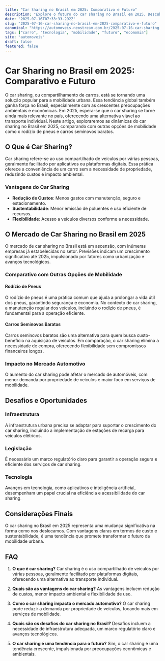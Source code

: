 ```yaml
---
title: "Car Sharing no Brasil em 2025: Comparativo e Futuro"
description: "Explore o futuro do car sharing no Brasil em 2025. Descubra como essa tendência impacta o mercado automotivo, comparando com opções como rodízio de pneus e carros seminovos baratos."
date: "2025-07-16T07:33:33.292Z"
slug: "2025-07-16-car-sharing-no-brasil-em-2025-comparativo-e-futuro"
canonical: "https://automoveis.neostream.com.br/2025-07-16-car-sharing-no-brasil-em-2025-comparativo-e-futuro"
tags: ["carro", "tecnologia", "mobilidade", "futuro", "economia"]
site: "automoveis"
draft: false
featured: false
---
```


# Car Sharing no Brasil em 2025: Comparativo e Futuro

O car sharing, ou compartilhamento de carros, está se tornando uma solução popular para a mobilidade urbana. Essa tendência global também ganha força no Brasil, especialmente com as crescentes preocupações ambientais e econômicas. Em 2025, espera-se que o car sharing se torne ainda mais relevante no país, oferecendo uma alternativa viável ao transporte individual. Neste artigo, exploraremos as dinâmicas do car sharing no Brasil em 2025, comparando com outras opções de mobilidade como o rodízio de pneus e carros seminovos baratos.

## O Que é Car Sharing?

Car sharing refere-se ao uso compartilhado de veículos por várias pessoas, geralmente facilitado por aplicativos ou plataformas digitais. Essa prática oferece a conveniência de um carro sem a necessidade de propriedade, reduzindo custos e impacto ambiental.

### Vantagens do Car Sharing

- **Redução de Custos**: Menos gastos com manutenção, seguro e estacionamento.
- **Sustentabilidade**: Menor emissão de poluentes e uso eficiente de recursos.
- **Flexibilidade**: Acesso a veículos diversos conforme a necessidade.

## O Mercado de Car Sharing no Brasil em 2025

O mercado de car sharing no Brasil está em ascensão, com inúmeras empresas já estabelecidas no setor. Previsões indicam um crescimento significativo até 2025, impulsionado por fatores como urbanização e avanços tecnológicos.

### Comparativo com Outras Opções de Mobilidade

#### Rodízio de Pneus

O rodízio de pneus é uma prática comum que ajuda a prolongar a vida útil dos pneus, garantindo segurança e economia. No contexto de car sharing, a manutenção regular dos veículos, incluindo o rodízio de pneus, é fundamental para a operação eficiente.

#### Carros Seminovos Baratos

Carros seminovos baratos são uma alternativa para quem busca custo-benefício na aquisição de veículos. Em comparação, o car sharing elimina a necessidade de compra, oferecendo flexibilidade sem compromissos financeiros longos.

### Impacto no Mercado Automotivo

O aumento do car sharing pode afetar o mercado de automóveis, com menor demanda por propriedade de veículos e maior foco em serviços de mobilidade.

## Desafios e Oportunidades

### Infraestrutura

A infraestrutura urbana precisa se adaptar para suportar o crescimento do car sharing, incluindo a implementação de estações de recarga para veículos elétricos.

### Legislação

É necessário um marco regulatório claro para garantir a operação segura e eficiente dos serviços de car sharing.

### Tecnologia

Avanços em tecnologia, como aplicativos e inteligência artificial, desempenham um papel crucial na eficiência e acessibilidade do car sharing.

## Considerações Finais

O car sharing no Brasil em 2025 representa uma mudança significativa na forma como nos deslocamos. Com vantagens claras em termos de custo e sustentabilidade, é uma tendência que promete transformar o futuro da mobilidade urbana.

## FAQ

1. **O que é car sharing?**
   Car sharing é o uso compartilhado de veículos por várias pessoas, geralmente facilitado por plataformas digitais, oferecendo uma alternativa ao transporte individual.

2. **Quais são as vantagens do car sharing?**
   As vantagens incluem redução de custos, menor impacto ambiental e flexibilidade de uso.

3. **Como o car sharing impacta o mercado automotivo?**
   O car sharing pode reduzir a demanda por propriedade de veículos, focando mais em serviços de mobilidade.

4. **Quais são os desafios do car sharing no Brasil?**
   Desafios incluem a necessidade de infraestrutura adequada, um marco regulatório claro e avanços tecnológicos.

5. **O car sharing é uma tendência para o futuro?**
   Sim, o car sharing é uma tendência crescente, impulsionada por preocupações econômicas e ambientais.